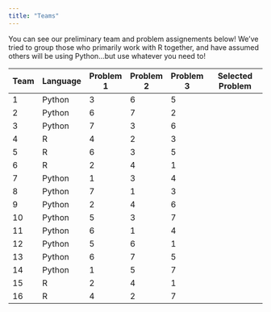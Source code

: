 ```yaml
---
title: "Teams"
---
```


You can see our preliminary team and problem assignements below! We've tried to group those who primarily work with R together, and have assumed others will be using Python...but use whatever you need to!

| Team | Language | Problem 1 | Problem 2 | Problem 3 | Selected Problem |
|------|----------|-----------|-----------|-----------|------------------|
| 1    | Python   | 3         | 6         | 5         |                  |
| 2    | Python   | 6         | 7         | 2         |                  |
| 3    | Python   | 7         | 3         | 6         |                  |
| 4    | R        | 4         | 2         | 3         |                  |
| 5    | R        | 6         | 3         | 5         |                  |
| 6    | R        | 2         | 4         | 1         |                  |
| 7    | Python   | 1         | 3         | 4         |                  |
| 8    | Python   | 7         | 1         | 3         |                  |
| 9    | Python   | 2         | 4         | 6         |                  |
| 10   | Python   | 5         | 3         | 7         |                  |
| 11   | Python   | 6         | 1         | 4         |                  |
| 12   | Python   | 5         | 6         | 1         |                  |
| 13   | Python   | 6         | 7         | 5         |                  |
| 14   | Python   | 1         | 5         | 7         |                  |
| 15   | R        | 2         | 4         | 1         |                  |
| 16   | R        | 4         | 2         | 7         |                  |
